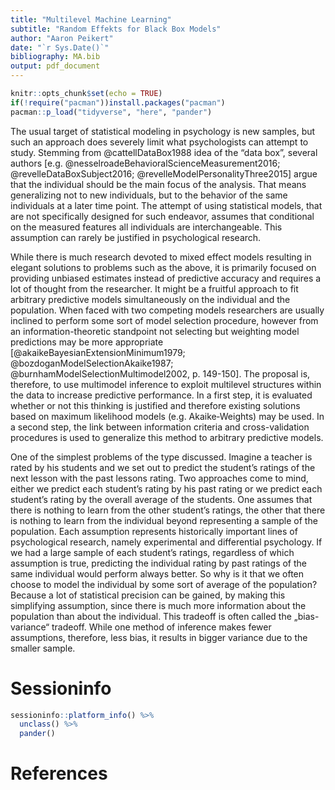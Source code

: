 ```yaml
---
title: "Multilevel Machine Learning"
subtitle: "Random Effekts for Black Box Models"
author: "Aaron Peikert"
date: "`r Sys.Date()`"
bibliography: MA.bib
output: pdf_document
---
```


```r
knitr::opts_chunk$set(echo = TRUE)
if(!require("pacman"))install.packages("pacman")
pacman::p_load("tidyverse", "here", "pander")
```

The usual target of statistical modeling in psychology is new samples, but such an approach does severely limit what psychologists can attempt to study. Stemming from @cattellDataBox1988 idea of the "data box", several authors [e.g. @nesselroadeBehavioralScienceMeasurement2016; @revelleDataBoxSubject2016; @revelleModelPersonalityThree2015] argue that the individual should be the main focus of the analysis. That means generalizing not to new individuals, but to the behavior of the same individuals at a later time point. The attempt of using statistical models, that are not specifically designed for such endeavor, assumes that conditional on the measured features all individuals are interchangeable. This assumption can rarely be justified in psychological research.

While there is much research devoted to mixed effect models resulting in elegant solutions to problems such as the above, it is primarily focused on providing unbiased estimates instead of predictive accuracy and requires a lot of thought from the researcher. It might be a fruitful approach to fit arbitrary predictive models simultaneously on the individual and the population. When faced with two competing models researchers are usually inclined to perform some sort of model selection procedure, however from an information-theoretic standpoint not selecting but weighting model predictions may be more appropriate [@akaikeBayesianExtensionMinimum1979; @bozdoganModelSelectionAkaike1987; @burnhamModelSelectionMultimodel2002, p. 149-150]. The proposal is, therefore, to use multimodel inference to exploit multilevel structures within the data to increase predictive performance. In a first step, it is evaluated whether or not this thinking is justified and therefore existing solutions based on maximum likelihood models (e.g. Akaike‑Weights) may be used. In a second step, the link between information criteria and cross-validation procedures is used to generalize this method to arbitrary predictive models.

One of the simplest problems of the type discussed. Imagine a teacher is rated by his students and we set out to predict the student's ratings of the next lesson with the past lessons rating. Two approaches come to mind, either we predict each student's rating by his past rating or we predict each student's rating by the overall average of the students. One assumes that there is nothing to learn from the other student's ratings, the other that there is nothing to learn from the individual beyond representing a sample of the population. Each assumption represents historically important lines of psychological research, namely experimental and differential psychology. If we had a large sample of each student's ratings, regardless of which assumption is true, predicting the individual rating by past ratings of the same individual would perform always better. So why is it that we often choose to model the individual by some sort of average of the population? Because a lot of statistical precision can be gained, by making this simplifying assumption, since there is much more information about the population than about the individual. This tradeoff is often called the „bias-variance“ tradeoff. While one method of inference makes fewer assumptions, therefore, less bias, it results in bigger variance due to the smaller sample.

# Sessioninfo

```r
sessioninfo::platform_info() %>%
  unclass() %>% 
  pander()
```

# References
